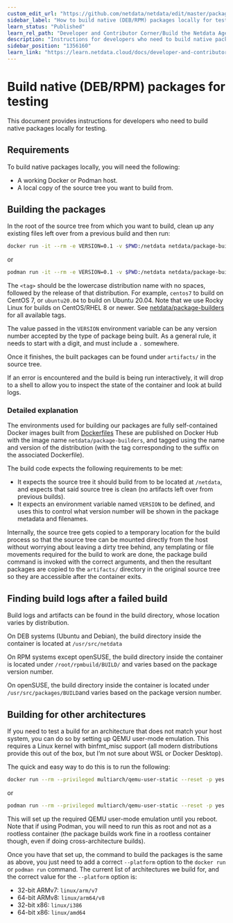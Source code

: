 ```yaml
---
custom_edit_url: "https://github.com/netdata/netdata/edit/master/packaging/building-native-packages-locally.md"
sidebar_label: "How to build native (DEB/RPM) packages locally for testing"
learn_status: "Published"
learn_rel_path: "Developer and Contributor Corner/Build the Netdata Agent Yourself"
description: "Instructions for developers who need to build native packages locally for testing."
sidebar_position: "1356160"
learn_link: "https://learn.netdata.cloud/docs/developer-and-contributor-corner/build-the-netdata-agent-yourself/how-to-build-native-(deb/rpm)-packages-locally-for-testing"
---
```


# Build native (DEB/RPM) packages for testing

This document provides instructions for developers who need to build native packages locally for testing.

## Requirements

To build native packages locally, you will need the following:

* A working Docker or Podman host.
* A local copy of the source tree you want to build from.

## Building the packages

In the root of the source tree from which you want to build, clean up any existing files left over from a previous build
and then run:

```bash
docker run -it --rm -e VERSION=0.1 -v $PWD:/netdata netdata/package-builders:<tag>
```

or

```bash
podman run -it --rm -e VERSION=0.1 -v $PWD:/netdata netdata/package-builders:<tag>
```

The `<tag>` should be the lowercase distribution name with no spaces, followed by the
release of that distribution. For example, `centos7` to build on CentOS 7, or `ubuntu20.04`
to build on Ubuntu 20.04. Note that we use Rocky Linux for builds on CentOS/RHEL 8 or newer. See
[netdata/package-builders](https://hub.docker.com/r/netdata/package-builders/tags) for all available tags.

The value passed in the `VERSION` environment variable can be any version number accepted by the type of package
being built. As a general rule, it needs to start with a digit, and must include a `.` somewhere.

Once it finishes, the built packages can be found under `artifacts/` in the source tree.

If an error is encountered and the build is being run interactively, it will drop to a shell to allow you to
inspect the state of the container and look at build logs.

### Detailed explanation

The environments used for building our packages are fully self-contained Docker images built from [Dockerfiles](https://github.com/netdata/helper-images/tree/master/package-builders)
These are published on Docker
Hub with the image name `netdata/package-builders`, and tagged using the name and version of the distribution
(with the tag corresponding to the suffix on the associated Dockerfile).

The build code expects the following requirements to be met:

* It expects the source tree it should build from to be located at `/netdata`, and expects that said source tree
  is clean (no artifacts left over from previous builds).
* It expects an environment variable named `VERSION` to be defined, and uses this to control what version number
  will be shown in the package metadata and filenames.

Internally, the source tree gets copied to a temporary location for the build process so that the source tree can
be mounted directly from the host without worrying about leaving a dirty tree behind, any templating or file
movements required for the build to work are done, the package build command is invoked with the correct arguments,
and then the resultant packages are copied to the `artifacts/` directory in the original source tree so they are
accessible after the container exits.

## Finding build logs after a failed build

Build logs and artifacts can be found in the build directory, whose location varies by distribution.

On DEB systems (Ubuntu and Debian), the build directory inside the container is located at `/usr/src/netdata`

On RPM systems except openSUSE, the build directory inside the container is located under `/root/rpmbuild/BUILD/`
and varies based on the package version number.

On openSUSE, the build directory inside the container is located under `/usr/src/packages/BUILD`and varies based
on the package version number.

## Building for other architectures

If you need to test a build for an architecture that does not match your host system, you can do so by setting up
QEMU user-mode emulation. This requires a Linux kernel with binfmt\_misc support (all modern distributions provide
this out of the box, but I’m not sure about WSL or Docker Desktop).

The quick and easy way to do this is to run the following:

```bash
docker run --rm --privileged multiarch/qemu-user-static --reset -p yes
```

or

```bash
podman run --rm --privileged multiarch/qemu-user-static --reset -p yes
```

This will set up the required QEMU user-mode emulation until you reboot. Note that if using Podman, you will need
to run this as root and not as a rootless container (the package builds work fine in a rootless container though,
even if doing cross-architecture builds).

Once you have that set up, the command to build the packages is the same as above, you just need to add a correct
`--platform` option to the `docker run` or `podman run` command. The current list of architectures we build for,
and the correct value for the `--platform` option is:

* 32-bit ARMv7: `linux/arm/v7`
* 64-bit ARMv8: `linux/arm64/v8`
* 32-bit x86: `linux/i386`
* 64-bit x86: `linux/amd64`
